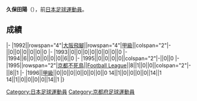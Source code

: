 {{Infobox football biography
|name=久保田陽
|image=
|fullname=久保田陽
|birth_date={{Birth date and age|1973|4|12}}
|cityofbirth=[[京都府|京都府]]
|countryofbirth=[[日本|日本]]
|position=[[中场|中场]]
|currentclub=
|years=1992-1995<br/>1995-1996
|clubs=[[大阪飛腳|大阪飛腳]]<br/>[[京都不死鳥|京都不死鳥]]
|caps(goals)=
|nationalyears=
|nationalteam=
|nationalcaps(goals)=
}}
'''久保田陽'''（{{Bd|1973年|4月12日||}}），前[[日本|日本]][[足球|足球]][[運動員|運動員]]。

==成績==
{{Football player club statistics 1|YYN}}
{{Football player club statistics 2|JPN|YYN}}
|-
|1992||rowspan="4"|[[大阪飛腳|大阪飛腳]]||rowspan="4"|[[日本職業足球甲級聯賽|甲級]]||colspan="2"|-||0||0||0||0||0||0
|-
|1993||0||0||0||0||0||0||0||0
|-
|1994||6||0||0||0||0||0||6||0
|-
|1995||0||0||0||0||colspan="2"|-||0||0
|-
|1995||rowspan="2"|[[京都不死鳥|京都不死鳥]]||[[Japan_Football_League|Football League]]||8||1||0||0||colspan="2"|-||8||1
|-
|1996||[[日本職業足球甲級聯賽|甲級]]||0||0||0||0||0||0||0||0
{{Football player club statistics 3|1|JPN}}14||1||0||0||0||0||14||1
{{Football player club statistics 5}}14||1||0||0||0||0||14||1
|}

{{Japan-sport-bio-stub}}
{{Soccer-player-stub}}
[[Category:日本足球運動員|Category:日本足球運動員]]
[[Category:京都府足球運動員|Category:京都府足球運動員]]